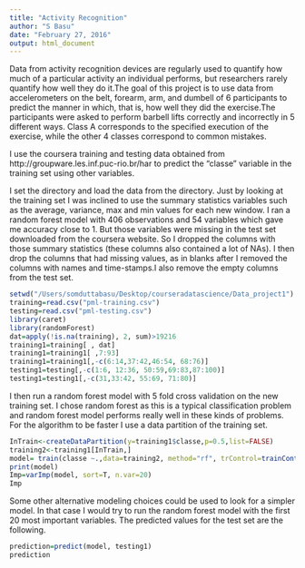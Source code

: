 ```yaml
---
title: "Activity Recognition"
author: "S Basu"
date: "February 27, 2016"
output: html_document
---
```


Data from activity recognition devices are regularly used to  quantify how much of a particular activity an individual performs, but researchers rarely quantify how well they do it.The goal of this project is to use data from accelerometers on the belt, forearm, arm, and dumbell of 6 participants to predict the manner in which, that is, how well they did the exercise.The participants were asked to perform barbell lifts correctly and incorrectly in 5 different ways. Class A corresponds to the specified execution of the exercise, while the other 4 classes correspond to common mistakes.

I use the coursera training and testing data obtained from http://groupware.les.inf.puc-rio.br/har to predict the "classe" variable in the training set using other variables. 

I set the directory and load the data from the directory. Just by looking at the training set I was inclined to use the summary statistics variables such as the average, variance, max and min values for each new window. I ran a random forest model with 406 observations and 54 variables which gave me accuracy close to 1. But those variables were missing in the test set downloaded from the coursera website. So I dropped the columns with those summary statistics (these columns also contained a lot of NAs). I then drop the columns that had missing values, as in blanks after I removed the columns with names and time-stamps.I also remove the empty columns from the test set.  

```r
setwd("/Users/somduttabasu/Desktop/courseradatascience/Data_project1")
training=read.csv("pml-training.csv")
testing=read.csv("pml-testing.csv")
library(caret)
library(randomForest)
dat=apply(!is.na(training), 2, sum)>19216
training1=training[ , dat]
training1=training1[ ,7:93]
training1=training1[,-c(6:14,37:42,46:54, 68:76)]
testing1=testing[,-c(1:6, 12:36, 50:59,69:83,87:100)]
testing1=testing1[,-c(31,33:42, 55:69, 71:80)]
```
I then run a random forest model with 5 fold cross validation on the new training set. I chose random forest as this is a typical classification problem and random forest model performs really well in these kinds of problems. For the algorithm to be faster I use a data partition of the training set.  
```r
InTrain<-createDataPartition(y=training1$classe,p=0.5,list=FALSE)
training2<-training1[InTrain,]
model= train(classe ~.,data=training2, method="rf", trControl=trainControl(method="cv",number=5), prox=TRUE, allowParallel=TRUE)
print(model)
Imp=varImp(model, sort=T, n.var=20)
Imp
```
Some other alternative modeling choices could be used to look for a simpler model. In that case I would try to run the random forest model with the first 20 most important variables. 
The predicted values for the test set are the following. 
```r
prediction=predict(model, testing1)
prediction
```
